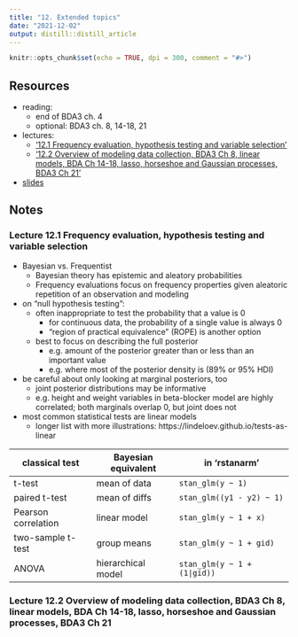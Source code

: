 ```yaml
---
title: "12. Extended topics"
date: "2021-12-02"
output: distill::distill_article
---
```


```r
knitr::opts_chunk$set(echo = TRUE, dpi = 300, comment = "#>")
```

## Resources

- reading:
  - end of BDA3 ch. 4
  - optional: BDA3 ch. 8, 14-18, 21
- lectures:
  - ['12.1 Frequency evaluation, hypothesis testing and variable selection'](https://aalto.cloud.panopto.eu/Panopto/Pages/Viewer.aspx?id=e998b5dd-bf8e-42da-9f7c-ab1700ca2702)
  - ['12.2 Overview of modeling data collection, BDA3 Ch 8, linear models, BDA Ch 14-18, lasso, horseshoe and Gaussian processes, BDA3 Ch 21'](https://aalto.cloud.panopto.eu/Panopto/Pages/Viewer.aspx?id=e998b5dd-bf8e-42da-9f7c-ab1700ca2702)
- [slides](../slides/slides_extra.pdf)

## Notes

### Lecture 12.1 Frequency evaluation, hypothesis testing and variable selection

- Bayesian vs. Frequentist
  - Bayesian theory has epistemic and aleatory probabilities
  - Frequency evaluations focus on frequency properties given aleatoric repetition of an observation and modeling
- on "null hypothesis testing":
  - often inappropriate to test the probability that a value is 0
    - for continuous data, the probability of a single value is always 0
    - "region of practical equivalence" (ROPE) is another option
  - best to focus on describing the full posterior
    - e.g. amount of the posterior greater than or less than an important value
    - e.g. where most of the posterior density is (89% or 95% HDI)
- be careful about only looking at marginal posteriors, too
  - joint posterior distributions may be informative
  - e.g. height and weight variables in beta-blocker model are highly correlated; both marginals overlap 0, but joint does not
- most common statistical tests are linear models
  - longer list with more illustrations: https://lindeloev.github.io/tests-as-linear

| classical test      | Bayesian equivalent | in 'rstanarm'               |
|---------------------|---------------------|-----------------------------|
| t-test              | mean of data        | `stan_glm(y ~ 1)`           |
| paired t-test       | mean of diffs       | `stan_glm((y1 - y2) ~ 1)`   |
| Pearson correlation | linear model        | `stan_glm(y ~ 1 + x)`       |
| two-sample t-test   | group means         | `stan_glm(y ~ 1 + gid)`     |
| ANOVA               | hierarchical model  | `stan_glm(y ~ 1 + (1|gid))` |

### Lecture 12.2 Overview of modeling data collection, BDA3 Ch 8, linear models, BDA Ch 14-18, lasso, horseshoe and Gaussian processes, BDA3 Ch 21
